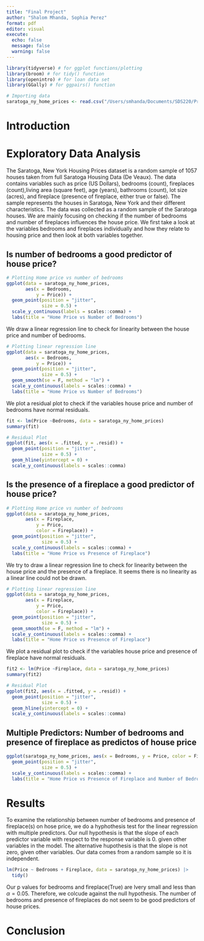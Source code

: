 ```yaml
---
title: "Final Project"
author: "Shalom Mhanda, Sophia Perez"
format: pdf
editor: visual
execute:
  echo: false
  message: false
  warning: false
---
```


```r
library(tidyverse) # for ggplot functions/plotting
library(broom) # for tidy() function
library(openintro) # for loan data set
library(GGally) # for ggpairs() function
```

```r
# Importing data
saratoga_ny_home_prices <- read.csv("/Users/smhanda/Documents/SDS220/Project/saratoga_ny_home_prices.csv")
```

# Introduction

# Exploratory Data Analysis

The Saratoga, New York Housing Prices dataset is a random sample of 1057 houses taken from full Saratoga Housing Data (De Veaux). The data contains variables such as price (US Dollars), bedrooms (count), fireplaces (count),living area (square feet), age (years), bathrooms (count), lot size (acres), and fireplace (presence of fireplace, either true or false). The sample represents the houses in Saratoga, New York and their different characteristics. The data was collected as a random sample of the Saratoga houses. We are mainly focusing on checking if the number of bedrooms and number of fireplaces influences the house price. We first take a look at the variables bedrooms and fireplaces individually and how they relate to housing price and then look at both variables together.

## Is number of bedrooms a good predictor of house price?

```r
# Plotting Home price vs number of bedrooms
ggplot(data = saratoga_ny_home_prices, 
       aes(x = Bedrooms, 
           y = Price)) +
  geom_point(position = "jitter",
             size = 0.5) +
  scale_y_continuous(labels = scales::comma) +
  labs(title = "Home Price vs Number of Bedrooms")
```

We draw a linear regression line to check for linearity between the house price and number of bedrooms.

```r
# Plotting linear regression line
ggplot(data = saratoga_ny_home_prices, 
       aes(x = Bedrooms, 
           y = Price)) +
  geom_point(position = "jitter",
             size = 0.5) +
  geom_smooth(se = F, method = "lm") +
  scale_y_continuous(labels = scales::comma) +
  labs(title = "Home Price vs Number of Bedrooms")
```

We plot a residual plot to check if the variables house price and number of bedrooms have normal residuals.

```r
fit <- lm(Price ~Bedrooms, data = saratoga_ny_home_prices)
summary(fit)
```

```r
# Residual Plot
ggplot(fit, aes(x = .fitted, y = .resid)) +
  geom_point(position = "jitter",
             size = 0.5) +
  geom_hline(yintercept = 0) +
  scale_y_continuous(labels = scales::comma) 
```


## Is the presence of a fireplace a good predictor of house price?

```r
# Plotting Home price vs number of bedrooms
ggplot(data = saratoga_ny_home_prices, 
       aes(x = Fireplace, 
           y = Price,
           color = Fireplace)) +
  geom_point(position = "jitter",
             size = 0.5) +
  scale_y_continuous(labels = scales::comma) +
  labs(title = "Home Price vs Presence of Fireplace")
```

We try to draw a linear regression line to check for linearity between the house price and the presence of a fireplace. It seems there is no linearity as a linear line could not be drawn.

```r
# Plotting linear regression line
ggplot(data = saratoga_ny_home_prices, 
       aes(x = Fireplace, 
           y = Price,
           color = Fireplace)) +
  geom_point(position = "jitter",
             size = 0.5) +
  geom_smooth(se = F, method = "lm") +
  scale_y_continuous(labels = scales::comma) +
  labs(title = "Home Price vs Presence of Fireplace")
```

We plot a residual plot to check if the variables house price and presence of fireplace have normal residuals.

```r
fit2 <- lm(Price ~Fireplace, data = saratoga_ny_home_prices)
summary(fit2)
```

```r
# Residual Plot
ggplot(fit2, aes(x = .fitted, y = .resid)) +
  geom_point(position = "jitter",
             size = 0.5) +
  geom_hline(yintercept = 0) +
  scale_y_continuous(labels = scales::comma)
```


## Multiple Predictors: Number of bedrooms and presence of fireplace as predictos of house price

```r
ggplot(saratoga_ny_home_prices, aes(x = Bedrooms, y = Price, color = Fireplace)) +
  geom_point(position = "jitter",
             size = 0.5) +
  scale_y_continuous(labels = scales::comma) +
  labs(title = "Home Price vs Presence of Fireplace and Number of Bedrooms")
```


# Results

To examine the relationship between number of bedrooms and presence of fireplace(s) on hose price, we do a hyphothesis test for the linear regression with multiple predictors. Our null hypothesis is that the slope of each predictor variable with respect to the response variable is 0. given other variables in the model. The alternative hupothesis is that the slope is not zero, given other variables. Our data comes from a random sample so it is independent. 

```r
lm(Price ~ Bedrooms + Fireplace, data = saratoga_ny_home_prices) |>
  tidy()
```

Our p values for bedrooms and fireplace(True) are lvery small and less than $\alpha = 0.05$. Therefore, we colcude against the null hypothesis. The number of bedrooms and presence of fireplaces do not seem to be good predictors of house prices.


# Conclusion
